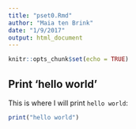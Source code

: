 ```yaml
---
title: "pset0.Rmd"
author: "Maia ten Brink"
date: "1/9/2017"
output: html_document
---
```


```r
knitr::opts_chunk$set(echo = TRUE)
```

## Print 'hello world'

This is where I will print `hello world`:

```r
print("hello world")
```
